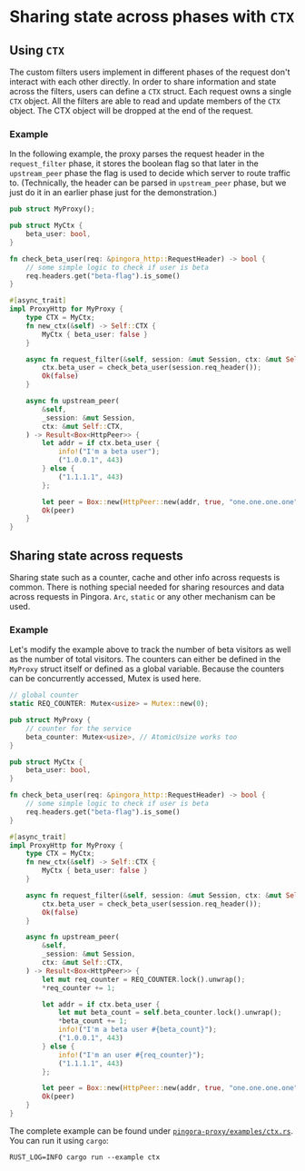 # Sharing state across phases with `CTX`

## Using `CTX`
The custom filters users implement in different phases of the request don't interact with each other directly. In order to share information and state across the filters, users can define a `CTX` struct. Each request owns a single `CTX` object. All the filters are able to read and update members of the `CTX` object. The CTX object will be dropped at the end of the request.

### Example

In the following example, the proxy parses the request header in the `request_filter` phase, it stores the boolean flag so that later in the `upstream_peer` phase the flag is used to decide which server to route traffic to. (Technically, the header can be parsed in `upstream_peer` phase, but we just do it in an earlier phase just for the demonstration.)

```Rust
pub struct MyProxy();

pub struct MyCtx {
    beta_user: bool,
}

fn check_beta_user(req: &pingora_http::RequestHeader) -> bool {
    // some simple logic to check if user is beta
    req.headers.get("beta-flag").is_some()
}

#[async_trait]
impl ProxyHttp for MyProxy {
    type CTX = MyCtx;
    fn new_ctx(&self) -> Self::CTX {
        MyCtx { beta_user: false }
    }

    async fn request_filter(&self, session: &mut Session, ctx: &mut Self::CTX) -> Result<bool> {
        ctx.beta_user = check_beta_user(session.req_header());
        Ok(false)
    }

    async fn upstream_peer(
        &self,
        _session: &mut Session,
        ctx: &mut Self::CTX,
    ) -> Result<Box<HttpPeer>> {
        let addr = if ctx.beta_user {
            info!("I'm a beta user");
            ("1.0.0.1", 443)
        } else {
            ("1.1.1.1", 443)
        };

        let peer = Box::new(HttpPeer::new(addr, true, "one.one.one.one".to_string()));
        Ok(peer)
    }
}
```

## Sharing state across requests
Sharing state such as a counter, cache and other info across requests is common. There is nothing special needed for sharing resources and data across requests in Pingora. `Arc`, `static` or any other mechanism can be used.


### Example
Let's modify the example above to track the number of beta visitors as well as the number of total visitors. The counters can either be defined in the `MyProxy` struct itself or defined as a global variable. Because the counters can be concurrently accessed, Mutex is used here.

```Rust
// global counter
static REQ_COUNTER: Mutex<usize> = Mutex::new(0);

pub struct MyProxy {
    // counter for the service
    beta_counter: Mutex<usize>, // AtomicUsize works too
}

pub struct MyCtx {
    beta_user: bool,
}

fn check_beta_user(req: &pingora_http::RequestHeader) -> bool {
    // some simple logic to check if user is beta
    req.headers.get("beta-flag").is_some()
}

#[async_trait]
impl ProxyHttp for MyProxy {
    type CTX = MyCtx;
    fn new_ctx(&self) -> Self::CTX {
        MyCtx { beta_user: false }
    }

    async fn request_filter(&self, session: &mut Session, ctx: &mut Self::CTX) -> Result<bool> {
        ctx.beta_user = check_beta_user(session.req_header());
        Ok(false)
    }

    async fn upstream_peer(
        &self,
        _session: &mut Session,
        ctx: &mut Self::CTX,
    ) -> Result<Box<HttpPeer>> {
        let mut req_counter = REQ_COUNTER.lock().unwrap();
        *req_counter += 1;

        let addr = if ctx.beta_user {
            let mut beta_count = self.beta_counter.lock().unwrap();
            *beta_count += 1;
            info!("I'm a beta user #{beta_count}");
            ("1.0.0.1", 443)
        } else {
            info!("I'm an user #{req_counter}");
            ("1.1.1.1", 443)
        };

        let peer = Box::new(HttpPeer::new(addr, true, "one.one.one.one".to_string()));
        Ok(peer)
    }
}
```

The complete example can be found under [`pingora-proxy/examples/ctx.rs`](https://github.common/cloudflare/pingora/tree/main/pingora-proxy/examples/ctx.rs). You can run it using `cargo`:
```
RUST_LOG=INFO cargo run --example ctx
```
